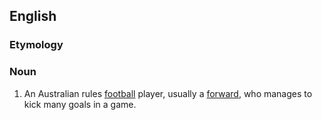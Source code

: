 ==English==

===Etymology===
{{compound|en|goal|sneak}}

===Noun===
{{en-noun}}

# An Australian rules [[football]] player, usually a [[forward]], who manages to kick many goals in a game.
